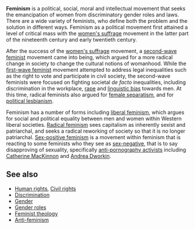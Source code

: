 {{subpages}}
'''Feminism''' is a political, social, moral and intellectual movement that seeks the emancipation of women from discriminatory gender roles and laws. There are a wide variety of feminists, who define both the problem and the solution in different ways. Feminism as a political movement first attained a level of critical mass with the [[women's suffrage]] movement in the latter part of the nineteenth century and early twentieth century.

After the success of the [[women's suffrage]] movement, a [[second-wave feminism|second-wave feminist]] movement came into being, which argued for a more radical change in society to change the cultural notions of womanhood. While the [[first-wave feminism|first-wave feminist]] movement attempted to address legal inequalities such as the right to vote and participate in civil society, the second-wave feminists were focused on fighting societal ''de facto'' inequalities, including discrimination in the workplace, [[rape]] and [[linguistic bias]] towards men. At this time, radical feminists also argued for [[female separatism]], and for [[political lesbianism]].

Feminism has a number of forms including [[liberal feminism]], which argues for social and political equality between men and women within Western liberal societies. [[Radical feminism]] sees capitalism as inherently sexist and patriarchal, and seeks a radical reworking of society so that it is no longer patriarchal. [[Sex-positive feminism]] is a movement within feminism that is reacting to some feminists who they see as [[sex-negative feminism|sex-negative]], that is to say disapproving of sexuality, specifically [[anti-pornography activism|anti-pornography activists]] including [[Catherine MacKinnon]] and [[Andrea Dworkin]].

== See also ==
* [[Human rights]], [[Civil rights]]
* [[Discrimination]]
* [[Gender]]
* [[Gender roles]]
* [[Feminist theology]]
* [[Anti-feminism]]